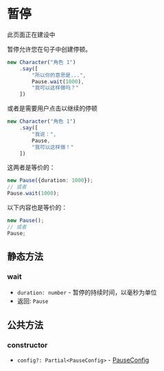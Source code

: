 
# 暂停

<Callout type="warning" emoji="⚠️">
    此页面正在建设中
</Callout>

暂停允许您在句子中创建停顿。

```ts
new Character("角色 1")
    .say([
        "所以你的意思是...",
        Pause.wait(1000),
        "我可以这样做吗？"
    ])
```

或者是需要用户点击以继续的停顿

```ts
new Character("角色 1")
    .say([
        "我说：",
        Pause,
        "我可以这样做！"
    ])
```

这两者是等价的：

```ts
new Pause({duration: 1000});
// 或者
Pause.wait(1000);
```

以下内容也是等价的：

```ts
new Pause();
// 或者
Pause;
```

## 静态方法

### wait

<Steps>

- `duration: number` - 暂停的持续时间，以毫秒为单位
- 返回: `Pause`

</Steps>

## 公共方法

### constructor

<Steps>

- `config?: Partial<PauseConfig>` - [PauseConfig](../../types/PauseConfig)

</Steps>
